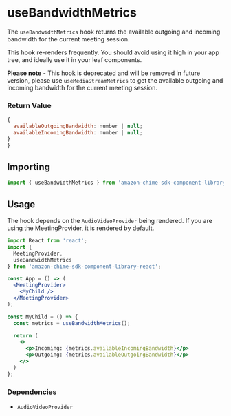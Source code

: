 <Meta title="SDK Hooks/useBandwidthMetrics" />

# useBandwidthMetrics

The `useBandwidthMetrics` hook returns the available outgoing and incoming bandwidth for the current meeting session.

This hook re-renders frequently. You should avoid using it high in your app tree, and ideally use it in your leaf components.

**Please note** - This hook is deprecated and will be removed in future version, please use `useMediaStreamMetrics` to get the available outgoing and incoming bandwidth for the current meeting session.


### Return Value

```javascript
{
  availableOutgoingBandwidth: number | null;
  availableIncomingBandwidth: number | null;
}
}
```

## Importing

```javascript
import { useBandwidthMetrics } from 'amazon-chime-sdk-component-library-react';
```

## Usage

The hook depends on the `AudioVideoProvider` being rendered. If you are using the MeetingProvider, it is rendered by default.

```jsx
import React from 'react';
import {
  MeetingProvider,
  useBandwidthMetrics
} from 'amazon-chime-sdk-component-library-react';

const App = () => (
  <MeetingProvider>
    <MyChild />
  </MeetingProvider>
);

const MyChild = () => {
  const metrics = useBandwidthMetrics();

  return (
    <>
      <p>Incoming: {metrics.availableIncomingBandwidth}</p>
      <p>Outgoing: {metrics.availableOutgoingBandwidth}</p>    
    </>
  )
};
```

### Dependencies

- `AudioVideoProvider`
